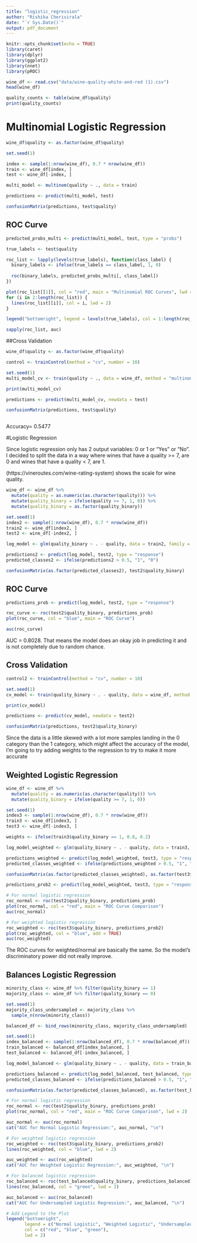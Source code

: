 ```yaml
---
title: "logistic_regression"
author: "Rishika Cherivirala"
date: "`r Sys.Date()`"
output: pdf_document
---
```


```r
knitr::opts_chunk$set(echo = TRUE)
library(caret)
library(dplyr)
library(ggplot2)
library(nnet)
library(pROC)

```

```r
wine_df <- read.csv("data/wine-quality-white-and-red (1).csv")
head(wine_df)
```

```r

quality_counts <- table(wine_df$quality)
print(quality_counts)

```


# Multinomial Logistic Regression
```r

wine_df$quality <- as.factor(wine_df$quality)

set.seed(1)

index <- sample(1:nrow(wine_df), 0.7 * nrow(wine_df))
train <- wine_df[index, ]
test <- wine_df[-index, ]

multi_model <- multinom(quality ~ ., data = train)

predictions <- predict(multi_model, test)

confusionMatrix(predictions, test$quality)


```
## ROC Curve

```r

predicted_probs_multi <- predict(multi_model, test, type = "probs")

true_labels <- test$quality

roc_list <- lapply(levels(true_labels), function(class_label) {
  binary_labels <- ifelse(true_labels == class_label, 1, 0)
  
  roc(binary_labels, predicted_probs_multi[, class_label])
})

plot(roc_list[[1]], col = "red", main = "Multinomial ROC Curves", lwd = 2)
for (i in 2:length(roc_list)) {
  lines(roc_list[[i]], col = i, lwd = 2)
}

legend("bottomright", legend = levels(true_labels), col = 1:length(roc_list), lwd = 2)

sapply(roc_list, auc)


```

##Cross Validation

```r

wine_df$quality <- as.factor(wine_df$quality)

control <- trainControl(method = "cv", number = 10)

set.seed(1)
multi_model_cv <- train(quality ~ ., data = wine_df, method = "multinom", trControl = control)

print(multi_model_cv)

predictions <- predict(multi_model_cv, newdata = test)

confusionMatrix(predictions, test$quality)



```
Accuracy= 0.5477

#Logistic Regression

Since logistic regression only has 2 output variables: 0 or 1 or "Yes" or "No". I decided to split the data in a way where wines that have a quality >= 7, are 0 and wines that have a quality < 7, are 1. 

(https://vineroutes.com/wine-rating-system) shows the scale for wine quality.
```r

wine_df <- wine_df %>%
  mutate(quality = as.numeric(as.character(quality))) %>%
  mutate(quality_binary = ifelse(quality >= 7, 1, 0)) %>%
  mutate(quality_binary = as.factor(quality_binary))

set.seed(1)
index2 <- sample(1:nrow(wine_df), 0.7 * nrow(wine_df))
train2 <- wine_df[index2, ]
test2 <- wine_df[-index2, ]

log_model <- glm(quality_binary ~ . - quality, data = train2, family = binomial)

predictions2 <- predict(log_model, test2, type = "response")
predicted_classes2 <- ifelse(predictions2 > 0.5, "1", "0")

confusionMatrix(as.factor(predicted_classes2), test2$quality_binary)

```
## ROC Curve
```r
predictions_prob <- predict(log_model, test2, type = "response")

roc_curve <- roc(test2$quality_binary, predictions_prob)
plot(roc_curve, col = "blue", main = "ROC Curve")

auc(roc_curve)

```
AUC = 0.8028. That means the model does an okay job in predicting it and is not completely due to random chance.


## Cross Validation

```r

control2 <- trainControl(method = "cv", number = 10)

set.seed(1)
cv_model <- train(quality_binary ~ . - quality, data = wine_df, method = "glm", family = binomial, trControl = control2)

print(cv_model)

predictions <- predict(cv_model, newdata = test2)

confusionMatrix(predictions, test2$quality_binary)

```
Since the data is a little skewed with a lot more samples landing in the 0 category than the 1 category, which might affect the accuracy of the model, I'm going to try adding weights to the regression to try to make it more accurate

## Weighted Logistic Regression
```r

wine_df <- wine_df %>%
  mutate(quality = as.numeric(as.character(quality))) %>%
  mutate(quality_binary = ifelse(quality >= 7, 1, 0)) 

set.seed(1)
index3 <- sample(1:nrow(wine_df), 0.7 * nrow(wine_df))
train3 <- wine_df[index3, ]
test3 <- wine_df[-index3, ]

weights <- ifelse(train3$quality_binary == 1, 0.8, 0.2) 

log_model_weighted <- glm(quality_binary ~ . - quality, data = train3, family = binomial, weights = weights)

predictions_weighted <- predict(log_model_weighted, test3, type = "response")
predicted_classes_weighted <- ifelse(predictions_weighted > 0.5, "1", "0")

confusionMatrix(as.factor(predicted_classes_weighted), as.factor(test3$quality_binary))

predictions_prob2 <- predict(log_model_weighted, test3, type = "response")


```

```r
# For normal logistic regression
roc_normal <- roc(test2$quality_binary, predictions_prob)
plot(roc_normal, col = "red", main = "ROC Curve Comparison")
auc(roc_normal)

# For weighted logistic regression
roc_weighted <- roc(test3$quality_binary, predictions_prob2)
plot(roc_weighted, col = "blue", add = TRUE)
auc(roc_weighted)
```
The ROC curves for weighted/normal are basically the same. So the model's discriminatory power did not really improve.

## Balances Logistic Regression

```r
minority_class <- wine_df %>% filter(quality_binary == 1)
majority_class <- wine_df %>% filter(quality_binary == 0)

set.seed(1)
majority_class_undersampled <- majority_class %>%
  sample_n(nrow(minority_class))  

balanced_df <- bind_rows(minority_class, majority_class_undersampled)

set.seed(1)
index_balanced <- sample(1:nrow(balanced_df), 0.7 * nrow(balanced_df))
train_balanced <- balanced_df[index_balanced, ]
test_balanced <- balanced_df[-index_balanced, ]

log_model_balanced <- glm(quality_binary ~ . - quality, data = train_balanced, family = binomial)

predictions_balanced <- predict(log_model_balanced, test_balanced, type = "response")
predicted_classes_balanced <- ifelse(predictions_balanced > 0.5, "1", "0")

confusionMatrix(as.factor(predicted_classes_balanced), as.factor(test_balanced$quality_binary))
```
```r
# For normal logistic regression
roc_normal <- roc(test2$quality_binary, predictions_prob)
plot(roc_normal, col = "red", main = "ROC Curve Comparison", lwd = 2)

auc_normal <- auc(roc_normal)
cat("AUC for Normal Logistic Regression:", auc_normal, "\n")

# For weighted logistic regression
roc_weighted <- roc(test3$quality_binary, predictions_prob2)
lines(roc_weighted, col = "blue", lwd = 2)

auc_weighted <- auc(roc_weighted)
cat("AUC for Weighted Logistic Regression:", auc_weighted, "\n")

# For balanced logistic regression
roc_balanced <- roc(test_balanced$quality_binary, predictions_balanced)
lines(roc_balanced, col = "green", lwd = 2)

auc_balanced <- auc(roc_balanced)
cat("AUC for Undersampled Logistic Regression:", auc_balanced, "\n")

# Add Legend to the Plot
legend("bottomright", 
       legend = c("Normal Logistic", "Weighted Logistic", "Undersampled Logistic"), 
       col = c("red", "blue", "green"), 
       lwd = 2)

```


